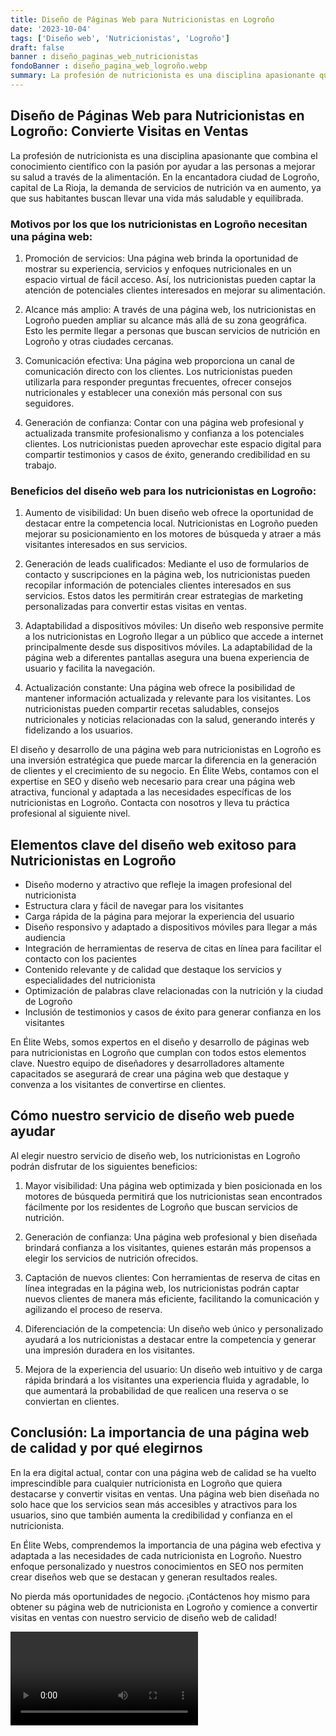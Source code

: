 ```yaml
---
title: Diseño de Páginas Web para Nutricionistas en Logroño
date: '2023-10-04'
tags: ['Diseño web', 'Nutricionistas', 'Logroño']
draft: false
banner : diseño_paginas_web_nutricionistas
fondoBanner : diseño_pagina_web_logroño.webp
summary: La profesión de nutricionista es una disciplina apasionante que combina el conocimiento científico con la pasión por ayudar a las personas a mejorar su salud a través de la alimentación. En la encantadora ciudad de Logroño, capital de La Rioja, la demanda de servicios de nutrición va en aumento, ya que sus habitantes buscan llevar una vida más saludable y equilibrada.
---
```


## Diseño de Páginas Web para Nutricionistas en Logroño: Convierte Visitas en Ventas

La profesión de nutricionista es una disciplina apasionante que combina el conocimiento científico con la pasión por ayudar a las personas a mejorar su salud a través de la alimentación. En la encantadora ciudad de Logroño, capital de La Rioja, la demanda de servicios de nutrición va en aumento, ya que sus habitantes buscan llevar una vida más saludable y equilibrada.

### Motivos por los que los nutricionistas en Logroño necesitan una página web:

1. Promoción de servicios: Una página web brinda la oportunidad de mostrar su experiencia, servicios y enfoques nutricionales en un espacio virtual de fácil acceso. Así, los nutricionistas pueden captar la atención de potenciales clientes interesados en mejorar su alimentación.

2. Alcance más amplio: A través de una página web, los nutricionistas en Logroño pueden ampliar su alcance más allá de su zona geográfica. Esto les permite llegar a personas que buscan servicios de nutrición en Logroño y otras ciudades cercanas.

3. Comunicación efectiva: Una página web proporciona un canal de comunicación directo con los clientes. Los nutricionistas pueden utilizarla para responder preguntas frecuentes, ofrecer consejos nutricionales y establecer una conexión más personal con sus seguidores.

4. Generación de confianza: Contar con una página web profesional y actualizada transmite profesionalismo y confianza a los potenciales clientes. Los nutricionistas pueden aprovechar este espacio digital para compartir testimonios y casos de éxito, generando credibilidad en su trabajo.

### Beneficios del diseño web para los nutricionistas en Logroño:

1. Aumento de visibilidad: Un buen diseño web ofrece la oportunidad de destacar entre la competencia local. Nutricionistas en Logroño pueden mejorar su posicionamiento en los motores de búsqueda y atraer a más visitantes interesados en sus servicios.

2. Generación de leads cualificados: Mediante el uso de formularios de contacto y suscripciones en la página web, los nutricionistas pueden recopilar información de potenciales clientes interesados en sus servicios. Estos datos les permitirán crear estrategias de marketing personalizadas para convertir estas visitas en ventas.

3. Adaptabilidad a dispositivos móviles: Un diseño web responsive permite a los nutricionistas en Logroño llegar a un público que accede a internet principalmente desde sus dispositivos móviles. La adaptabilidad de la página web a diferentes pantallas asegura una buena experiencia de usuario y facilita la navegación.

4. Actualización constante: Una página web ofrece la posibilidad de mantener información actualizada y relevante para los visitantes. Los nutricionistas pueden compartir recetas saludables, consejos nutricionales y noticias relacionadas con la salud, generando interés y fidelizando a los usuarios.

El diseño y desarrollo de una página web para nutricionistas en Logroño es una inversión estratégica que puede marcar la diferencia en la generación de clientes y el crecimiento de su negocio. En Élite Webs, contamos con el expertise en SEO y diseño web necesario para crear una página web atractiva, funcional y adaptada a las necesidades específicas de los nutricionistas en Logroño. Contacta con nosotros y lleva tu práctica profesional al siguiente nivel.

<GifSeo />

<Cta />

## Elementos clave del diseño web exitoso para Nutricionistas en Logroño

- Diseño moderno y atractivo que refleje la imagen profesional del nutricionista
- Estructura clara y fácil de navegar para los visitantes
- Carga rápida de la página para mejorar la experiencia del usuario
- Diseño responsivo y adaptado a dispositivos móviles para llegar a más audiencia
- Integración de herramientas de reserva de citas en línea para facilitar el contacto con los pacientes
- Contenido relevante y de calidad que destaque los servicios y especialidades del nutricionista
- Optimización de palabras clave relacionadas con la nutrición y la ciudad de Logroño
- Inclusión de testimonios y casos de éxito para generar confianza en los visitantes

En Élite Webs, somos expertos en el diseño y desarrollo de páginas web para nutricionistas en Logroño que cumplan con todos estos elementos clave. Nuestro equipo de diseñadores y desarrolladores altamente capacitados se asegurará de crear una página web que destaque y convenza a los visitantes de convertirse en clientes.

## Cómo nuestro servicio de diseño web puede ayudar

Al elegir nuestro servicio de diseño web, los nutricionistas en Logroño podrán disfrutar de los siguientes beneficios:

1. Mayor visibilidad: Una página web optimizada y bien posicionada en los motores de búsqueda permitirá que los nutricionistas sean encontrados fácilmente por los residentes de Logroño que buscan servicios de nutrición.

2. Generación de confianza: Una página web profesional y bien diseñada brindará confianza a los visitantes, quienes estarán más propensos a elegir los servicios de nutrición ofrecidos.

3. Captación de nuevos clientes: Con herramientas de reserva de citas en línea integradas en la página web, los nutricionistas podrán captar nuevos clientes de manera más eficiente, facilitando la comunicación y agilizando el proceso de reserva.

4. Diferenciación de la competencia: Un diseño web único y personalizado ayudará a los nutricionistas a destacar entre la competencia y generar una impresión duradera en los visitantes.

5. Mejora de la experiencia del usuario: Un diseño web intuitivo y de carga rápida brindará a los visitantes una experiencia fluida y agradable, lo que aumentará la probabilidad de que realicen una reserva o se conviertan en clientes.

## Conclusión: La importancia de una página web de calidad y por qué elegirnos

En la era digital actual, contar con una página web de calidad se ha vuelto imprescindible para cualquier nutricionista en Logroño que quiera destacarse y convertir visitas en ventas. Una página web bien diseñada no solo hace que los servicios sean más accesibles y atractivos para los usuarios, sino que también aumenta la credibilidad y confianza en el nutricionista.

En Élite Webs, comprendemos la importancia de una página web efectiva y adaptada a las necesidades de cada nutricionista en Logroño. Nuestro enfoque personalizado y nuestros conocimientos en SEO nos permiten crear diseños web que se destacan y generan resultados reales.

No pierda más oportunidades de negocio. ¡Contáctenos hoy mismo para obtener su página web de nutricionista en Logroño y comience a convertir visitas en ventas con nuestro servicio de diseño web de calidad!

<Video />

<CtaBot job='Nutricionistas' city='Logroño'/>

<Gmaps query='Logroño+españa+maps' />